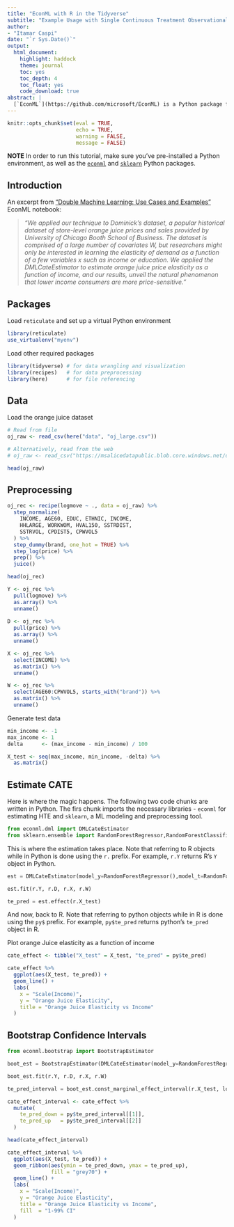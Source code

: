 ```yaml
---
title: "EconML with R in the Tidyverse"
subtitle: "Example Usage with Single Continuous Treatment Observational Data"
author:
- "Itamar Caspi"
date: "`r Sys.Date()`"
output:
  html_document:
    highlight: haddock
    theme: journal
    toc: yes
    toc_depth: 4
    toc_float: yes
    code_download: true
abstract: |
  [`EconML`](https://github.com/microsoft/EconML) is a Python package for estimating heterogeneous treatment effects from observational data via machine learning. In this note you I show how to call EconML from R using the [`reticulate`](https://rstudio.github.io/reticulate/index.html) package. To this end, I reproduce an example for usage with single continuous treatment observational data that appear in the ["Double Machine Learning: Use Cases and Examples"](https://github.com/microsoft/EconML/blob/master/notebooks/Double%20Machine%20Learning%20Examples.ipynb) EconML notebook. The code adheres as closely as possible to the [Tidyverse](https://www.tidyverse.org) [principles](https://principles.tidyverse.org) and [style](https://style.tidyverse.org).
---
```


```r

knitr::opts_chunk$set(eval = TRUE,
                      echo = TRUE,
                      warning = FALSE,
                      message = FALSE)

```

__NOTE__ In order to run this tutorial, make sure you've pre-installed a Python environment, as well as the [`econml`](https://github.com/microsoft/EconML#installation) and [`sklearn`](https://scikit-learn.org/stable/install.html) Python packages.

## Introduction

An excerpt from ["Double Machine Learning: Use Cases and Examples"](https://github.com/microsoft/EconML/blob/master/notebooks/Double%20Machine%20Learning%20Examples.ipynb) EconML notebook: 

>_"We applied our technique to Dominick’s dataset, a popular historical dataset of store-level orange juice prices and sales provided by University of Chicago Booth School of Business. The dataset is comprised of a large number of covariates $W$, but researchers might only be interested in learning the elasticity of demand as a function of a few variables $x$ such as income or education. We applied the DMLCateEstimator to estimate orange juice price elasticity as a function of income, and our results, unveil the natural phenomenon that lower income consumers are more price-sensitive."_

## Packages

Load `reticulate` and set up a virtual Python environment
```r

library(reticulate)
use_virtualenv("myenv")

```

Load other required packages
```r

library(tidyverse) # for data wrangling and visualization
library(recipes)   # for data preprocessing
library(here)      # for file referencing

```


## Data

Load the orange juice dataset
```r

# Read from file
oj_raw <- read_csv(here("data", "oj_large.csv"))

# Alternatively, read from the web
# oj_raw <- read_csv("https://msalicedatapublic.blob.core.windows.net/datasets/OrangeJuice/oj_large.csv")

head(oj_raw)

```


## Preprocessing

```r

oj_rec <- recipe(logmove ~ ., data = oj_raw) %>% 
  step_normalize(
    INCOME, AGE60, EDUC, ETHNIC, INCOME,
    HHLARGE, WORKWOM, HVAL150, SSTRDIST,
    SSTRVOL, CPDIST5, CPWVOL5
  ) %>% 
  step_dummy(brand, one_hot = TRUE) %>% 
  step_log(price) %>% 
  prep() %>% 
  juice()

head(oj_rec)

```


```r

Y <- oj_rec %>%
  pull(logmove) %>%
  as.array() %>% 
  unname()
  
D <- oj_rec %>%
  pull(price) %>%
  as.array() %>% 
  unname()

X <- oj_rec %>%
  select(INCOME) %>%
  as.matrix() %>% 
  unname()

W <- oj_rec %>%
  select(AGE60:CPWVOL5, starts_with("brand")) %>%
  as.matrix() %>% 
  unname()
```

Generate test data
```r

min_income <- -1
max_income <- 1
delta      <- (max_income - min_income) / 100

X_test <- seq(max_income, min_income, -delta) %>%
  as.matrix()

```


## Estimate CATE

Here is where the magic happens. The following two code chunks are written in Python. The firs chunk imports the necessary libraries - `econml` for estimating HTE and `sklearn`, a ML modeling and preprocessing tool.
```python

from econml.dml import DMLCateEstimator 
from sklearn.ensemble import RandomForestRegressor,RandomForestClassifier

```

This is where the estimation takes place. Note that referring to R objects while in Python is done using the `r.` prefix. For example, `r.Y` returns R's `Y` object in Python.
```python

est = DMLCateEstimator(model_y=RandomForestRegressor(),model_t=RandomForestRegressor())

est.fit(r.Y, r.D, r.X, r.W)

te_pred = est.effect(r.X_test)

```

And now, back to R. Note that referring to python objects while in R is done using the `py$` prefix. For example, `py$te_pred` returns python's `te_pred` object in R.

Plot orange Juice elasticity as a function of income
```r

cate_effect <- tibble("X_test" = X_test, "te_pred" = py$te_pred)

cate_effect %>% 
  ggplot(aes(X_test, te_pred)) +
  geom_line() +
  labs(
    x = "Scale(Income)",
    y = "Orange Juice Elasticity",
    title = "Orange Juice Elasticity vs Income"
  )

```


## Bootstrap Confidence Intervals


```python

from econml.bootstrap import BootstrapEstimator

```


```python

boot_est = BootstrapEstimator(DMLCateEstimator(model_y=RandomForestRegressor(),model_t=RandomForestRegressor()),n_bootstrap_samples=20) 

boot_est.fit(r.Y, r.D, r.X, r.W)

te_pred_interval = boot_est.const_marginal_effect_interval(r.X_test, lower=1, upper=99)

```



```r

cate_effect_interval <- cate_effect %>% 
  mutate(
    te_pred_down = py$te_pred_interval[[1]],
    te_pred_up   = py$te_pred_interval[[2]]
  )

head(cate_effect_interval)
```


```r

cate_effect_interval %>% 
  ggplot(aes(X_test, te_pred)) +
  geom_ribbon(aes(ymin = te_pred_down, ymax = te_pred_up),
              fill = "grey70") +
  geom_line() +
  labs(
    x = "Scale(Income)",
    y = "Orange Juice Elasticity",
    title = "Orange Juice Elasticity vs Income",
    fill  = "1-99% CI"
  )

```
